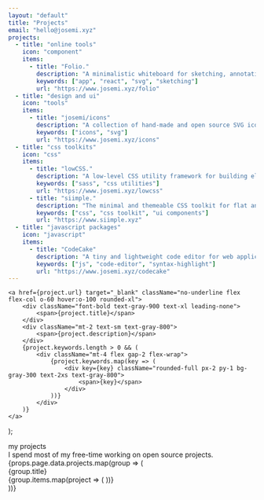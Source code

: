 ```yaml
---
layout: "default"
title: "Projects"
email: "hello@josemi.xyz"
projects: 
  - title: "online tools"
    icon: "component"
    items:
      - title: "Folio."
        description: "A minimalistic whiteboard for sketching, annotating and prototyping."
        keywords: ["app", "react", "svg", "sketching"]
        url: "https://www.josemi.xyz/folio"
  - title: "design and ui"
    icon: "tools"
    items:
      - title: "josemi/icons"
        description: "A collection of hand-made and open source SVG icons for web projects."
        keywords: ["icons", "svg"]
        url: "https://www.josemi.xyz/icons"
  - title: "css toolkits"
    icon: "css"
    items:
      - title: "lowCSS."
        description: "A low-level CSS utility framework for building elegant user interfaces using reusable and responsive building blocks."
        keywords: ["sass", "css utilities"]
        url: "https://www.josemi.xyz/lowcss"
      - title: "siimple."
        description: "The minimal and themeable CSS toolkit for flat and clean designs."
        keywords: ["css", "css toolkit", "ui components"]
        url: "https://www.siimple.xyz"
  - title: "javascript packages"
    icon: "javascript"
    items:
      - title: "CodeCake"
        description: "A tiny and lightweight code editor for web applications, crafted with elegance in under 200 lines of code."
        keywords: ["js", "code-editor", "syntax-highlight"]
        url: "https://www.josemi.xyz/codecake"
---
```


    <a href={project.url} target="_blank" className="no-underline flex flex-col o-60 hover:o-100 rounded-xl">
        <div className="font-bold text-gray-900 text-xl leading-none">
            <span>{project.title}</span>
        </div>
        <div className="mt-2 text-sm text-gray-800">
            <span>{project.description}</span>
        </div>
        {project.keywords.length > 0 && (
            <div className="mt-4 flex gap-2 flex-wrap">
                {project.keywords.map(key => (
                    <div key={key} className="rounded-full px-2 py-1 bg-gray-300 text-2xs text-gray-800">
                        <span>{key}</span>
                    </div>
                ))}
            </div>
        )}
    </a>
);

<div className="">
    <div className="font-bold text-2xl text-gray-900 mb-4">
        <span>my projects</span>
    </div>
    <div className="mb-12">
        <span>I spend most of my free-time working on open source projects.</span>
    </div>
    {props.page.data.projects.map(group => (
        <div key={group.title} className="mb-12">
            <div className="flex items-center gap-1 text-gray-600 mb-6 select-none">
                <div className="flex items-center text-lg">
                    <Icon icon={group.icon} />
                </div>
                <div className="text-lg">{group.title}</div>
            </div>
            <div className="grid grid-cols-1 md:grid-cols-2 gap-4">
                {group.items.map(project => (
                    <ProjectItem key={project.title} {...project} />
                ))}
            </div>
        </div>
    ))}
</div>
